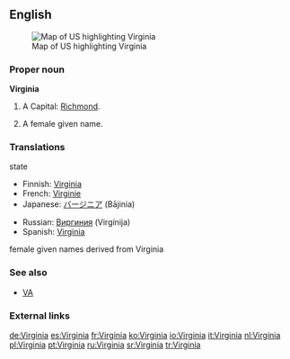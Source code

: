 ==English==
[[Image:Map of USA highlighting Virginia.png|thumb|right|Map of US highlighting Virginia]]

===Proper noun===
'''Virginia'''

#A {{USstate}} Capital: [[Richmond]].
#{{given name|female|from Latin|}} A female given name.

===Translations===
;state
{{top}}
*Finnish: [[#Finnish|Virginia]]
*French: [[Virginie]] {{f}}
*Japanese: [[バージニア]] (Bājinia)
{{mid}}
*Russian: [[Виргиния]] (Virgínija) {{f}}
*Spanish: [[#Spanish|Virginia]] {{f}}
{{bottom}}

;female given names derived from Virginia
{{top}}
{{mid}}
{{bottom}}

===See also===
*[[VA]]

===External links===
{{pedialite}}

[[de:Virginia]]
[[es:Virginia]]
[[fr:Virginia]]
[[ko:Virginia]]
[[io:Virginia]]
[[it:Virginia]]
[[nl:Virginia]]
[[pl:Virginia]]
[[pt:Virginia]]
[[ru:Virginia]]
[[sr:Virginia]]
[[tr:Virginia]]